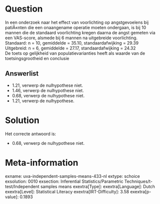 Question
========

In een onderzoek naar het effect van voorlichting op angstgevoelens bij
patiÃ«nten die een onaangename operatie moeten ondergaan, is bij 10
mannen die de standaard voorlichting kregen daarna de angst gemeten via
een VAS-score, alsmede bij 6 mannen na uitgebreide voorlichting.\
Standaard: n = 10, gemiddelde = 35.10, standaardafwijking = 29.39\
Uitgebreid: n = 6, gemiddelde = 27.17, standaardafwijking = 24.32\
De toets op gelijkheid van populatievarianties heeft als waarde van de
toetsingsgrootheid en conclusie

Answerlist
----------

* 1.21, verwerp de nulhypothese niet.
* 1.46, verwerp de nulhypothese niet.
* 0.68, verwerp de nulhypothese niet.
* 1.21, verwerp de nulhypothese.

Solution
========

Het correcte antwoord is: 

* 0.68, verwerp de nulhypothese niet.

Meta-information
================
exname: uva-independent-samples-means-433-nl
extype: schoice
exsolution: 0010
exsection: Inferential Statistics/Parametric Techniques/t-test/Independent samples means
exextra[Type]: 
exextra[Language]: Dutch
exextra[Level]: Statistical Literacy
exextra[IRT-Difficulty]: 3.58
exextra[p-value]: 0.1893
